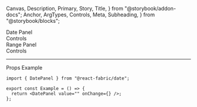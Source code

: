  Canvas,
  Description,
  Primary,
  Story,
  Title,
} from "@storybook/addon-docs";
  Anchor,
  ArgTypes,
  Controls,
  Meta,
  Subheading,
} from "@storybook/blocks";

<Meta of={DatePanelStories} />

<Title>Date Panels</Title>

<Anchor storyId="datepanel">
  <div className="hidden-anchor">
    <Subheading>Date Panel</Subheading>
  </div>
</Anchor>

<Description of={DatePanel} />

<Primary />

<Collapsable className="control-panel">
  <div>Controls</div>
  <Controls of={DatePanelStories._DatePanel} />
</Collapsable>

<Anchor storyId="rangepanel">
  <Subheading>Range Panel</Subheading>
</Anchor>
<Description of={RangePanelStories._RangePanel} />
<Canvas withToolbar of={RangePanelStories._RangePanel} />
<Collapsable className="control-panel">
  <div>Controls</div>
  <Controls of={RangePanelStories._RangePanel} />
</Collapsable>

<hr />

<Anchor storyId="props">
  <Subheading>Props</Subheading>
</Anchor>

<ArgTypes sort="requiredFirst" />

<Anchor storyId="sample">
  <Subheading>Example</Subheading>
</Anchor>

```tsx
import { DatePanel } from "@react-fabric/date";

export const Example = () => {
  return <DatePanel value="" onChange={} />;
};
```
